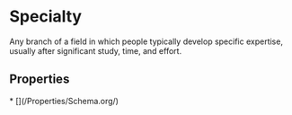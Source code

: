 # Specialty

Any branch of a field in which people typically develop specific expertise, usually after significant study, time, and effort.

## Properties

<Grid>
* [](/Properties/Schema.org/)

</Grid>

